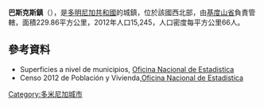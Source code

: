 {{Coord|19|44|24|N|71|27|0|W|display=title}}

'''巴斯克斯鎮'''（{{lang-es|Villa Vásquez}}），是[[多明尼加共和國|多明尼加共和國]]的城鎮，位於該國西北部，由[[基度山省|基度山省]]負責管轄，面積229.86平方公里，2012年人口15,245，人口密度每平方公里66人。

==參考資料==
*Superficies a nivel de municipios, [https://web.archive.org/web/20090417021712/http://one.gob.do/index.php?option=com_content&task=view&id=63&Itemid=283 Oficina Nacional de Estadistica]
*Censo 2012 de Población y Vivienda,[https://web.archive.org/web/20090919214430/http://www.one.gob.do/index.php?module=articles&func=view&ptid=11&catid=120 Oficina Nacional de Estadistica]

{{DominicanRepublic-geo-stub}}
[[Category:多米尼加城市|Category:多米尼加城市]]